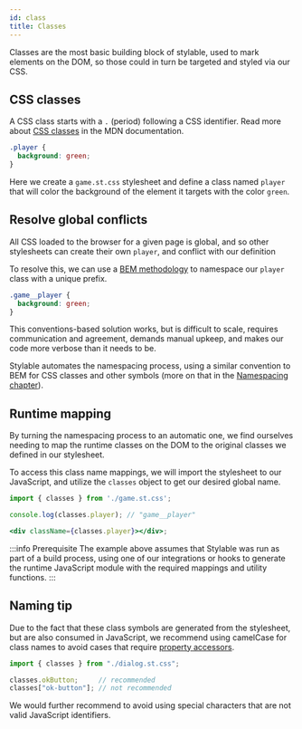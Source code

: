 ```yaml
---
id: class
title: Classes
---
```


Classes are the most basic building block of stylable, used to mark elements on the DOM, so those could in turn be targeted and styled via our CSS.

## CSS classes

A CSS class starts with a `.` (period) following a CSS identifier. Read more about [CSS classes](https://developer.mozilla.org/en-US/docs/Web/CSS/Class_selectors) in the MDN documentation.

```css title="game.st.css"
.player {
  background: green;
}
```

Here we create a `game.st.css` stylesheet and define a class named `player` that will color the background of the element it targets with the color `green`.

## Resolve global conflicts

All CSS loaded to the browser for a given page is global, and so other stylesheets can create their own `player`, and conflict with our definition

To resolve this, we can use a [BEM methodology](http://getbem.com/introduction/) to namespace our `player` class with a unique prefix.

```css title="game.st.css"
.game__player {
  background: green;
}
```

This conventions-based solution works, but is difficult to scale, requires communication and agreement, demands manual upkeep, and makes our code more verbose than it needs to be.

Stylable automates the namespacing process, using a similar convention to BEM for CSS classes and other symbols (more on that in the [Namespacing chapter](./namespace.md)).

## Runtime mapping

By turning the namespacing process to an automatic one, we find ourselves needing to map the runtime classes on the DOM to the original classes we defined in our stylesheet.

To access this class name mappings, we will import the stylesheet to our JavaScript, and utilize the `classes` object to get our desired global name.

```jsx title="game.jsx"
import { classes } from './game.st.css';

console.log(classes.player); // "game__player"

<div className={classes.player}></div>;
```

:::info Prerequisite
The example above assumes that Stylable was run as part of a build process, using one of our integrations or hooks to generate the runtime JavaScript module with the required mappings and utility functions.
:::

## Naming tip

Due to the fact that these class symbols are generated from the stylesheet, but are also consumed in JavaScript, we recommend using camelCase for class names to avoid cases that require [property accessors](https://developer.mozilla.org/en-US/docs/Web/JavaScript/Reference/Operators/Property_accessors).

<!-- prettier-ignore-start -->

```js
import { classes } from "./dialog.st.css";

classes.okButton;     // recommended
classes["ok-button"]; // not recommended
```
<!-- prettier-ignore-end -->

We would further recommend to avoid using special characters that are not valid JavaScript identifiers.

